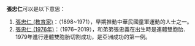 '''張忠仁'''可以是以下意思：

# [[張忠仁_(教育家)|張忠仁 (教育家)]]：（1898~1971），早期推動中華民國童軍運動的人士之一。
# [[張忠仁_(1976年)|張忠仁 (1976年)]]：（1976~2019），和弟弟張忠義在出生時是連體雙胞胎．1979年進行連體雙胞胎切割成功，是亞洲成功的第一例。

{{消歧义|Z|Cat=三字张姓人名消歧义}}
